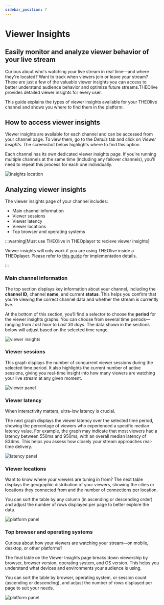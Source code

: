 ```yaml
---
sidebar_position: 7
---
```


# Viewer Insights

## Easily monitor and analyze viewer behavior of your live stream

Curious about who's watching your live stream in real time—and where they're located? Want to track when viewers join or leave your stream? These are just a few of the valuable viewer insights you can access to better understand audience behavior and optimize future streams.THEOlive provides detailed viewer insights for every user.

This guide explains the types of viewer insights available for your THEOlive channel and shows you where to find them in the platform.

## How to access viewer insights

Viewer insights are available for each channel and can be accessed from your channel page.
To view them, go to the _Details_ tab and click on _Viewer Insights_. The screenshot below highlights where to find this option.

Each channel has its own dedicated viewer insights page. If you're running multiple channels at the same time (including any failover channels), you'll need to repeat this process for each one individually.

![](../assets/img/e409065-where-insights3.PNG 'insights location')

## Analyzing viewer insights

The viewer insights page of your channel includes:

- Main channel information
- Viewer sessions
- Viewer latency
- Viewer locations
- Top browser and operating systems

:::warning[Must use THEOlive in THEOplayer to recieve viewer insights]

Viewer insights will only work if you are using THEOlive inside a THEOplayer. Please refer to [this guide](../playback/web/getting-started.mdx) for implementation details.

:::

### Main channel information

The top section displays key information about your channel, including the **channel ID**, channel **name**, and current **status**. This helps you confirm that you're viewing the correct channel data and whether the stream is currently live.

At the bottom of this section, you’ll find a selector to choose the **period** for the viewer insights graphs. You can choose from several time periods—ranging from _Last hour_ to _Last 30 days_. The data shown in the sections below will adjust based on the selected time range.

![](../assets/img/5513864-1.viewer_insights.PNG 'viewer insights')

### Viewer sessions

This graph displays the number of concurrent viewer sessions during the selected time period. It also highlights the current number of active sessions, giving you real-time insight into how many viewers are watching your live stream at any given moment.

![](../assets/img/7918a6d-viewer-panel.png 'viewer panel')

### Viewer latency

When interactivity matters, ultra-low latency is crucial.

The next graph displays the viewer latency over the selected time period, showing the percentage of viewers who experienced a specific median latency value. For example, the graph may indicate that most viewers had a latency between 550ms and 950ms, with an overall median latency of 834ms. This helps you assess how closely your stream approaches real-time delivery.

![](../assets/img/e631989-latency-panel2.png 'latency panel')

### Viewer locations

Want to know where your viewers are tuning in from? The next table displays the geographic distribution of your viewers, showing the cities or locations they connected from and the number of connections per location.

You can sort the table by any column (in ascending or descending order) and adjust the number of rows displayed per page to better explore the data.

![](../assets/img/71ca1fd-platform-panel1.png 'platform panel')

### Top browser and operating systems

Curious about how your viewers are watching your stream—on mobile, desktop, or other platforms?

The final table on the Viewer Insights page breaks down viewership by browser, browser version, operating system, and OS version. This helps you understand what devices and environments your audience is using.

You can sort the table by browser, operating system, or session count (ascending or descending), and adjust the number of rows displayed per page to suit your needs.

![](../assets/img/230b3c5-platform-panel2.png 'platform panel')

